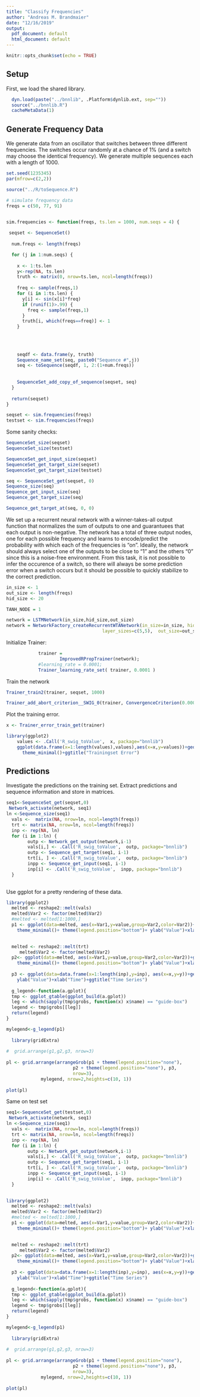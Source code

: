 ```yaml
---
title: "Classify Frequencies"
author: "Andreas M. Brandmaier"
date: "12/16/2019"
output:
  pdf_document: default
  html_document: default
---
```


```r
knitr::opts_chunk$set(echo = TRUE)
```

## Setup

First, we load the shared library.

```r


  dyn.load(paste("../bnnlib", .Platform$dynlib.ext, sep=""))
  source("../bnnlib.R")
  cacheMetaData(1)

```

## Generate Frequency Data

We generate data from an oscillator that switches between three different frequencies. The switches occur randomly at a chance of 1% (and a switch may choose the identical frequency). We generate multiple sequences each with a length of 1000.

```r
set.seed(1235345)
par(mfrow=c(2,2))

source("../R/toSequence.R")

# simulate frequency data
freqs = c(50, 77, 91)


sim.frequencies <- function(freqs, ts.len = 1000, num.seqs = 4) {
  
 seqset <- SequenceSet() 
  
  num.freqs <- length(freqs)

  for (j in 1:num.seqs) {
    
    x <- 1:ts.len
    y<-rep(NA, ts.len)
    truth <- matrix(0, nrow=ts.len, ncol=length(freqs))
    
    freq <- sample(freqs,1)
    for (i in 1:ts.len) {
      y[i] <- sin(x[i]*freq)
      if (runif(1)>.99) {
        freq <- sample(freqs,1)
      }
      truth[i, which(freqs==freq)] <- 1
    }
    
    
    
    
    seqdf <- data.frame(y, truth)
    Sequence_name_set(seq, paste0("Sequence #",j))
    seq <- toSequence(seqdf, 1, 2:(1+num.freqs))
    
    
    SequenceSet_add_copy_of_sequence(seqset, seq)
  }
  
  return(seqset)
}

seqset <- sim.frequencies(freqs)
testset <- sim.frequencies(freqs)

```

Some sanity checks:

```r

SequenceSet_size(seqset)
SequenceSet_size(testset)

SequenceSet_get_input_size(seqset)
SequenceSet_get_target_size(seqset)
SequenceSet_get_target_size(testset)

seq <- SequenceSet_get(seqset, 0)
Sequence_size(seq)
Sequence_get_input_size(seq)
Sequence_get_target_size(seq)

Sequence_get_target_at(seq, 0, 0)
```

We set up a recurrent neural network with a winner-takes-all output function that normalizes the sum of outputs to one and guarantuees that each output is non-negative. The network has a total of three output nodes, one for each possible frequency and learns to encode/predict the probability with which each of the frequencies is "on". Ideally, the network should always select one of the outputs to be close to "1" and the others "0" since this is a noise-free environment. From this task, it is not possible to infer the occurence of a switch, so there will always be some prediction error when a switch occurs but it should be possible to quickly stabilize to the correct prediction.

```r
in_size <- 1
out_size <- length(freqs)
hid_size <- 20

TANH_NODE = 1

network = LSTMNetwork(in_size,hid_size,out_size)
network = NetworkFactory_createRecurrentWTANetwork(in_size=in_size, hid_type=TANH_NODE, num_layers=2,
                                    layer_sizes=c(5,5),  out_size=out_size);

```

Initialize Trainer:

```r

			trainer = 
					ImprovedRPropTrainer(network);
			#learning_rate = 0.0001;
			Trainer_learning_rate_set( trainer, 0.0001 )
```

Train the network

```r
Trainer_train2(trainer, seqset, 1000)

Trainer_add_abort_criterion__SWIG_0(trainer, ConvergenceCriterion(0.0001),10 )
```

Plot the training error.

```r
x <- Trainer_error_train_get(trainer)

library(ggplot2)
	values <- .Call('R_swig_toValue',  x, package="bnnlib") 
	ggplot(data.frame(x=1:length(values),values),aes(x=x,y=values))+geom_line()+
	  theme_minimal()+ggtitle("Trainingset Error")
```


## Predictions

Investigate the predictions on the training set. Extract predictions and sequence information and store in matrices.

```r
seq1<-SequenceSet_get(seqset,0)
 Network_activate(network, seq1)
ln <-Sequence_size(seq1)
  vals <-  matrix(NA, nrow=ln, ncol=length(freqs))
  trt <- matrix(NA, nrow=ln, ncol=length(freqs))
  inp <- rep(NA, ln)
  for (i in 1:ln) {
		outp <- Network_get_output(network,i-1)
		vals[i,] <- .Call('R_swig_toValue',  outp, package="bnnlib") 
		outp <- Sequence_get_target(seq1, i-1)
		trt[i, ] <- .Call('R_swig_toValue',  outp, package="bnnlib") 
		inpp <- Sequence_get_input(seq1, i-1)
		inp[i] <- .Call('R_swig_toValue',  inpp, package="bnnlib") 
  }
  
```

Use ggplot for a pretty rendering of these data.
  
```r
library(ggplot2)
  melted <- reshape2::melt(vals)
  melted$Var2 <- factor(melted$Var2)
  #melted <- melted[1:1000,]
  p1 <- ggplot(data=melted, aes(x=Var1,y=value,group=Var2,color=Var2))+geom_point()+geom_line()+
    theme_minimal()+ theme(legend.position="bottom")+ ylab("Value")+xlab("Time")+ ggtitle("True Value")

 
  melted <- reshape2::melt(trt)
     melted$Var2 <- factor(melted$Var2)  
  p2<- ggplot(data=melted, aes(x=Var1,y=value,group=Var2,color=Var2))+geom_point()+geom_line()+
    theme_minimal()+ theme(legend.position="bottom")+ ylab("Value")+xlab("Time")+ ggtitle("Prediction")
  
  p3 <- ggplot(data=data.frame(x=1:length(inp),y=inp), aes(x=x,y=y))+geom_line()+ theme_minimal()+
    ylab("Value")+xlab("Time")+ggtitle("Time Series")
 
  g_legend<-function(a.gplot){
  tmp <- ggplot_gtable(ggplot_build(a.gplot))
  leg <- which(sapply(tmp$grobs, function(x) x$name) == "guide-box")
  legend <- tmp$grobs[[leg]]
  return(legend)
}

mylegend<-g_legend(p1)
  
  library(gridExtra)
  
#  grid.arrange(g1,g2,g3, nrow=3)
  
pl <- grid.arrange(arrangeGrob(p1 + theme(legend.position="none"),
                         p2 + theme(legend.position="none"), p3,
                         nrow=3),
             mylegend, nrow=2,heights=c(10, 1))
  
plot(pl)  
```

Same on test set


```r
seq1<-SequenceSet_get(testset,0)
 Network_activate(network, seq1)
ln <-Sequence_size(seq1)
  vals <-  matrix(NA, nrow=ln, ncol=length(freqs))
  trt <- matrix(NA, nrow=ln, ncol=length(freqs))
  inp <- rep(NA, ln)
  for (i in 1:ln) {
		outp <- Network_get_output(network,i-1)
		vals[i,] <- .Call('R_swig_toValue',  outp, package="bnnlib") 
		outp <- Sequence_get_target(seq1, i-1)
		trt[i, ] <- .Call('R_swig_toValue',  outp, package="bnnlib") 
		inpp <- Sequence_get_input(seq1, i-1)
		inp[i] <- .Call('R_swig_toValue',  inpp, package="bnnlib") 
  }
  
```

 
```r
library(ggplot2)
  melted <- reshape2::melt(vals)
  melted$Var2 <- factor(melted$Var2)
  #melted <- melted[1:1000,]
  p1 <- ggplot(data=melted, aes(x=Var1,y=value,group=Var2,color=Var2))+geom_point()+geom_line()+
    theme_minimal()+ theme(legend.position="bottom")+ ylab("Value")+xlab("Time")+ ggtitle("True Value")

 
  melted <- reshape2::melt(trt)
     melted$Var2 <- factor(melted$Var2)  
  p2<- ggplot(data=melted, aes(x=Var1,y=value,group=Var2,color=Var2))+geom_point()+geom_line()+
    theme_minimal()+ theme(legend.position="bottom")+ ylab("Value")+xlab("Time")+ ggtitle("Prediction")
  
  p3 <- ggplot(data=data.frame(x=1:length(inp),y=inp), aes(x=x,y=y))+geom_line()+ theme_minimal()+
    ylab("Value")+xlab("Time")+ggtitle("Time Series")
 
  g_legend<-function(a.gplot){
  tmp <- ggplot_gtable(ggplot_build(a.gplot))
  leg <- which(sapply(tmp$grobs, function(x) x$name) == "guide-box")
  legend <- tmp$grobs[[leg]]
  return(legend)
}

mylegend<-g_legend(p1)
  
  library(gridExtra)
  
#  grid.arrange(g1,g2,g3, nrow=3)
  
pl <- grid.arrange(arrangeGrob(p1 + theme(legend.position="none"),
                         p2 + theme(legend.position="none"), p3,
                         nrow=3),
             mylegend, nrow=2,heights=c(10, 1))
  
plot(pl)  
```
